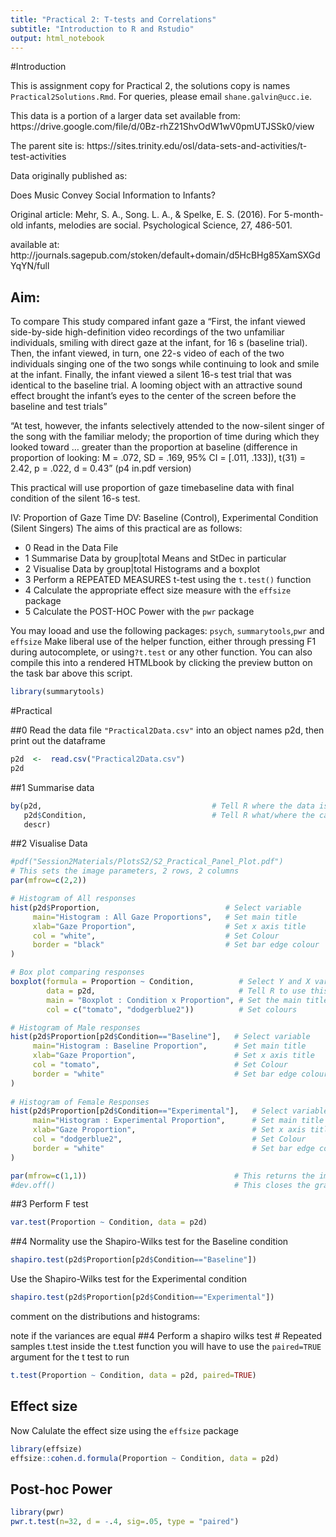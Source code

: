 ---
title: "Practical 2: T-tests and Correlations"
subtitle: "Introduction to R and Rstudio"
output: html_notebook
---

#Introduction

This is assignment copy for Practical 2, the solutions copy is names `Practical2Solutions.Rmd`.
For queries, please email `shane.galvin@ucc.ie`.

This data is a portion of a larger data set available from:
https://drive.google.com/file/d/0Bz-rhZ21ShvOdW1wV0pmUTJSSk0/view

The parent site is:
https://sites.trinity.edu/osl/data-sets-and-activities/t-test-activities

Data originally published as:

Does Music Convey Social Information to Infants?

Original article: Mehr, S. A., Song. L. A., & Spelke, E. S. (2016). For 5-month-old infants, melodies are social. Psychological Science, 27, 486-501.

available at:
http://journals.sagepub.com/stoken/default+domain/d5HcBHg85XamSXGdYqYN/full

## Aim:
To compare
This study compared infant gaze a
"First, the infant viewed side-by-side high-definition video recordings of the two unfamiliar individuals, smiling with direct gaze at the infant, for 16 s (baseline trial). Then, the infant viewed, in turn, one 22-s video of each of the two individuals singing one of the two songs while continuing to look and smile at the infant. 
Finally, the infant viewed a silent 16-s test trial that was identical to the baseline trial. A looming object with an attractive sound effect brought the infant’s eyes to the center of the screen before the baseline and test trials"

"At test, however, the infants selectively attended to the now-silent singer of the song with the familiar melody; the proportion of time during which they looked toward ... greater than the proportion at baseline
(difference in proportion of looking: M = .072, SD = .169,
95% CI = [.011, .133]), t(31) = 2.42, p = .022, d = 0.43" (p4 in.pdf version)

This practical will use proportion of gaze timebaseline data with final condition of the silent 16-s test.

IV: Proportion of Gaze Time
DV: Baseline (Control), Experimental Condition (Silent Singers)
The aims of this practical are as follows:

- 0 Read in the Data File
- 1 Summarise Data by group|total Means and StDec in particular
- 2 Visualise Data by group|total Histograms and a boxplot
- 3 Perform a REPEATED MEASURES t-test using the `t.test()` function
- 4 Calculate the appropriate effect size measure with the `effsize` package
- 5 Calculate the POST-HOC Power with the `pwr` package

You may looad and use the following packages:
`psych`, `summarytools`,`pwr` and `effsize`
Make liberal use of the helper function, either through pressing F1 during autocomplete, or using`?t.test` or any other function.
You can also compile this into a rendered HTMLbook by clicking the preview button on the task bar above this script.
```{r}
library(summarytools)
```

#Practical

##0 Read the data file `"Practical2Data.csv"` into an object names p2d, then print out the dataframe
```{r}
p2d  <-  read.csv("Practical2Data.csv")
p2d
```

##1 Summarise data 
```{r}
by(p2d,                                      # Tell R where the data is
   p2d$Condition,                            # Tell R what/where the category is
   descr)
```

##2 Visualise Data
```{r}
#pdf("Session2Materials/PlotsS2/S2_Practical_Panel_Plot.pdf")
# This sets the image parameters, 2 rows, 2 columns
par(mfrow=c(2,2))                               

# Histogram of All responses
hist(p2d$Proportion,                            # Select variable
     main="Histogram : All Gaze Proportions",   # Set main title
     xlab="Gaze Proportion",                    # Set x axis title
     col = "white",                             # Set Colour
     border = "black"                           # Set bar edge colour
)

# Box plot comparing responses
boxplot(formula = Proportion ~ Condition,          # Select Y and X variables
        data = p2d,                                # Tell R to use this data 
        main = "Boxplot : Condition x Proportion", # Set the main title
        col = c("tomato", "dodgerblue2"))          # Set colours

# Histogram of Male responses
hist(p2d$Proportion[p2d$Condition=="Baseline"],   # Select variable
     main="Histogram : Baseline Proportion",      # Set main title
     xlab="Gaze Proportion",                      # Set x axis title
     col = "tomato",                              # Set Colour
     border = "white"                             # Set bar edge colour
)
     
# Histogram of Female Responses
hist(p2d$Proportion[p2d$Condition=="Experimental"],   # Select variable
     main="Histogram : Experimental Proportion",      # Set main title
     xlab="Gaze Proportion",                          # Set x axis title
     col = "dodgerblue2",                             # Set Colour
     border = "white"                                 # Set bar edge colour
)

par(mfrow=c(1,1))                                 # This returns the image parameters to normal
#dev.off()                                        # This closes the graphics device for saving

```

##3 Perform F test
```{r}
var.test(Proportion ~ Condition, data = p2d)
```

##4 Normality
use the Shapiro-Wilks test for the Baseline condition
```{r}
shapiro.test(p2d$Proportion[p2d$Condition=="Baseline"])
```


Use the Shapiro-Wilks test for the Experimental condition
```{r}
shapiro.test(p2d$Proportion[p2d$Condition=="Experimental"])
```


comment on the distributions and histograms:



note if the variances are equal
##4 Perform a shapiro wilks test
# Repeated samples t.test
inside the t.test function you will have to use the `paired=TRUE` argument for the t test to run 
```{r}
t.test(Proportion ~ Condition, data = p2d, paired=TRUE)
```

## Effect size
Now Calulate the effect size using the `effsize` package
```{r}
library(effsize)
effsize::cohen.d.formula(Proportion ~ Condition, data = p2d)

```

## Post-hoc Power
```{r}
library(pwr)
pwr.t.test(n=32, d = -.4, sig=.05, type = "paired")
```

